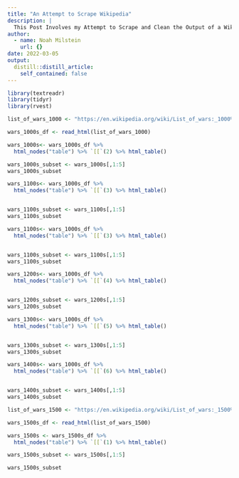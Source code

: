 ```yaml
---
title: "An Attempt to Scrape Wikipedia"
description: |
  This Post Involves my Attempt to Scrape and Clean the Output of a Wikipedia article to get the Same Data I had to Make by Hand.
author:
  - name: Noah Milstein
    url: {}
date: 2022-03-05
output:
  distill::distill_article:
    self_contained: false
---
```

```r
library(textreadr)
library(tidyr)
library(rvest)
```

```r

list_of_wars_1000 <- "https://en.wikipedia.org/wiki/List_of_wars:_1000%E2%80%931499"

wars_1000s_df <- read_html(list_of_wars_1000) 

wars_1000s<- wars_1000s_df %>% 
  html_nodes("table") %>% `[[`(2) %>% html_table()
```

```r

wars_1000s_subset <- wars_1000s[,1:5]
wars_1000s_subset

```

```r

wars_1100s<- wars_1000s_df %>% 
  html_nodes("table") %>% `[[`(3) %>% html_table()


wars_1100s_subset <- wars_1100s[,1:5]
wars_1100s_subset

```

```r

wars_1100s<- wars_1000s_df %>% 
  html_nodes("table") %>% `[[`(3) %>% html_table()


wars_1100s_subset <- wars_1100s[,1:5]
wars_1100s_subset

```

```r
wars_1200s<- wars_1000s_df %>% 
  html_nodes("table") %>% `[[`(4) %>% html_table()


wars_1200s_subset <- wars_1200s[,1:5]
wars_1200s_subset
```

```r
wars_1300s<- wars_1000s_df %>% 
  html_nodes("table") %>% `[[`(5) %>% html_table()


wars_1300s_subset <- wars_1300s[,1:5]
wars_1300s_subset
```
```r
wars_1400s<- wars_1000s_df %>% 
  html_nodes("table") %>% `[[`(6) %>% html_table()


wars_1400s_subset <- wars_1400s[,1:5]
wars_1400s_subset
```

```r

list_of_wars_1500 <- "https://en.wikipedia.org/wiki/List_of_wars:_1500%E2%80%931799"

wars_1500s_df <- read_html(list_of_wars_1500) 

wars_1500s <- wars_1500s_df %>% 
  html_nodes("table") %>% `[[`(1) %>% html_table()

wars_1500s_subset <- wars_1500s[,1:5]

wars_1500s_subset
```
